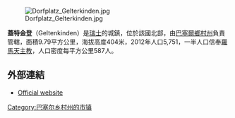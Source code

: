 [[Image:Dorfplatz_Gelterkinden.jpg|right]]

'''蓋特金登'''（Geltenkinden）是[[瑞士|瑞士]]的城鎮，位於該國北部，由[[巴塞爾鄉村州|巴塞爾鄉村州]]負責管轄，面積9.79平方公里，海拔高度404米，2012年人口5,751，一半人口信奉[[羅馬天主教|羅馬天主教]]，人口密度每平方公里587人。

==外部連結==
* [http://www.gelterkinden.ch Official website] {{Wayback|url=http://www.gelterkinden.ch/ |date=20210118050229 }} {{de icon}}

{{Switzerland-geo-stub}}
[[Category:巴塞尔乡村州的市镇|Category:巴塞尔乡村州的市镇]]